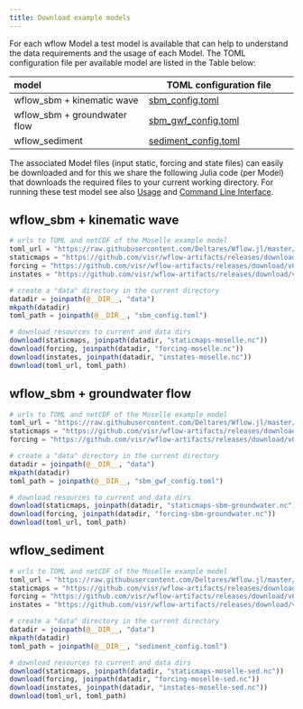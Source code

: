 ```yaml
---
title: Download example models
---
```


For each wflow Model a test model is available that can help to understand the data
requirements and the usage of each Model. The TOML configuration file per available model
are listed in the Table below:

|  model  | TOML configuration file |
|:--------------- | ------------------|
| wflow\_sbm + kinematic wave | [sbm_config.toml](https://raw.githubusercontent.com/Deltares/Wflow.jl/master/test/sbm_config.toml) |
| wflow\_sbm + groundwater flow | [sbm\_gwf\_config.toml](https://raw.githubusercontent.com/Deltares/Wflow.jl/master/test/sbm_gwf_config.toml) |
| wflow_sediment | [sediment_config.toml](https://raw.githubusercontent.com/Deltares/Wflow.jl/master/test/sediment_config.toml) |

The associated Model files (input static, forcing and state files) can easily be downloaded
and for this we share the following Julia code (per Model) that downloads the required files
to your current working directory. For running these test model see also [Usage](@ref run_wflow)
and [Command Line Interface](@ref cli).

## wflow\_sbm + kinematic wave
```julia
# urls to TOML and netCDF of the Moselle example model
toml_url = "https://raw.githubusercontent.com/Deltares/Wflow.jl/master/test/sbm_config.toml"
staticmaps = "https://github.com/visr/wflow-artifacts/releases/download/v0.2.9/staticmaps-moselle.nc"
forcing = "https://github.com/visr/wflow-artifacts/releases/download/v0.2.6/forcing-moselle.nc"
instates = "https://github.com/visr/wflow-artifacts/releases/download/v0.2.6/instates-moselle.nc"

# create a "data" directory in the current directory
datadir = joinpath(@__DIR__, "data")
mkpath(datadir)
toml_path = joinpath(@__DIR__, "sbm_config.toml")

# download resources to current and data dirs
download(staticmaps, joinpath(datadir, "staticmaps-moselle.nc"))
download(forcing, joinpath(datadir, "forcing-moselle.nc"))
download(instates, joinpath(datadir, "instates-moselle.nc"))
download(toml_url, toml_path)
```

## wflow\_sbm + groundwater flow
```julia
# urls to TOML and netCDF of the Moselle example model
toml_url = "https://raw.githubusercontent.com/Deltares/Wflow.jl/master/test/sbm_gwf_config.toml"
staticmaps = "https://github.com/visr/wflow-artifacts/releases/download/v0.2.3/staticmaps-sbm-groundwater.nc"
forcing = "https://github.com/visr/wflow-artifacts/releases/download/v0.2.1/forcing-sbm-groundwater.nc"

# create a "data" directory in the current directory
datadir = joinpath(@__DIR__, "data")
mkpath(datadir)
toml_path = joinpath(@__DIR__, "sbm_gwf_config.toml")

# download resources to current and data dirs
download(staticmaps, joinpath(datadir, "staticmaps-sbm-groundwater.nc"))
download(forcing, joinpath(datadir, "forcing-sbm-groundwater.nc"))
download(toml_url, toml_path)
```

## wflow\_sediment
```julia
# urls to TOML and netCDF of the Moselle example model
toml_url = "https://raw.githubusercontent.com/Deltares/Wflow.jl/master/test/sediment_config.toml"
staticmaps = "https://github.com/visr/wflow-artifacts/releases/download/v0.2.3/staticmaps-moselle-sed.nc"
forcing = "https://github.com/visr/wflow-artifacts/releases/download/v0.2.3/forcing-moselle-sed.nc"
instates = "https://github.com/visr/wflow-artifacts/releases/download/v0.2.0/instates-moselle-sed.nc"

# create a "data" directory in the current directory
datadir = joinpath(@__DIR__, "data")
mkpath(datadir)
toml_path = joinpath(@__DIR__, "sediment_config.toml")

# download resources to current and data dirs
download(staticmaps, joinpath(datadir, "staticmaps-moselle-sed.nc"))
download(forcing, joinpath(datadir, "forcing-moselle-sed.nc"))
download(instates, joinpath(datadir, "instates-moselle-sed.nc"))
download(toml_url, toml_path)
```
